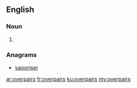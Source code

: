 ==English==

===Noun===
{{head|en|plural}}

# {{plural of|overpair|lang=en}}

===Anagrams===
* [[vaporiser#English|vaporiser]]

[[ar:overpairs]]
[[fr:overpairs]]
[[ku:overpairs]]
[[my:overpairs]]